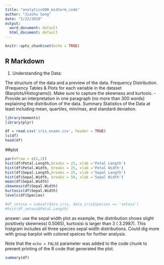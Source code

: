 ```yaml
---
title: "analytics500_midterm_code"
author: "Jiashu Song"
date: "2/22/2020"
output:
  word_document: default
  html_document: default
---
```


```r
knitr::opts_chunk$set(echo = TRUE)
```

## R Markdown

1) Understanding the Data:

The structure of the data and a preview of the data.
Frequency Distribution. (Frequency Tables & Plots for each variable in the dataset (Barplots/Histograms)). Make sure to capture the skewness and kurtosis. - Provide an interpretation in one paragraph  (no more than 300 words) explaining the distribution of the data. 
Summary Statistics of the Data at least including mean, quartiles, min/max, and standard deviation. 

```r
library(moments)
library(plyr)

df = read.csv('iris_exams.csv', header = TRUE)
ls(df)
head(df)
```

##plot

```r
par(mfrow = c(2,2))
hist(df$Petal.Length,breaks = 25, xlab ='Petal Length')
hist(df$Petal.Width, breaks = 25, xlab ='Petal Width')
hist(df$Sepal.Length,breaks = 25, xlab ='Sepal Length')
hist(df$Sepal.Width, breaks = 50, xlab ='Sepal Width')
mean(df$Sepal.Width)
skewness(df$Sepal.Width)
kurtosis(df$Sepal.Width)
levels(df$Species)

#df_setosa = subset(data_iris, data_iris$Species == 'setosa')
#hist(df_setosa$Petal.Length)

```
answer: use the sepal width plot as example, the distribution shows slight positively skewness( 0.5065), kurtosisi is larger than 3 ( 3.2987). This histgram includes all three species sepal width distributions. Could dig more with group barplot with colored speices for further analysis. 

Note that the `echo = FALSE` parameter was added to the code chunk to prevent printing of the R code that generated the plot.
```r
summary(df)

```

